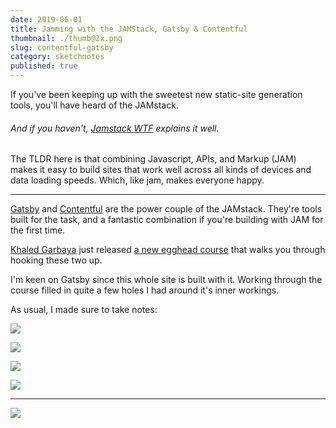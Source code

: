 ```yaml
---
date: 2019-06-01
title: Jamming with the JAMStack, Gatsby & Contentful
thumbnail: ./thumb@2x.png
slug: contentful-gatsby
category: sketchnotes
published: true
---
```



<SketchesContainer>

If you've been keeping up with the sweetest new static-site generation tools, you'll have heard of the JAMstack.
<h6>And if you haven't, <a target="_blank" href="https://jamstack.wtf/">Jamstack WTF</a> explains it well.</h6>

The TLDR here is that combining Javascript, APIs, and Markup (JAM) makes it easy to build sites that work well across all kinds of devices and data loading speeds. Which, like jam, makes everyone happy.

<hr />

[Gatsby](https://www.gatsbyjs.org/) and [Contentful](https://www.contentful.com/) are  the power couple of the JAMstack. They're tools built for the task, and a fantastic combination if you're building with JAM for the first time.

[Khaled Garbaya](https://khaledgarbaya.net/) just released [a new egghead course](https://egghead.io/courses/build-content-rich-progressive-web-apps-with-gatsby-and-contentful) that walks you through hooking these two up.

I'm keen on Gatsby since this whole site is built with it. Working through the course filled in quite a few holes I had around it's inner workings.

As usual, I made sure to take notes:

![](./gatsbycontentful1.png)

![](./gatsbycontentful2.png)

![](./gatsbycontentful3.png)

![](./gatsbycontentful4.png)

---

<FullSketchnote coursename="Build Web Apps with Gatsby and Contentful" courselink="https://egghead.io/courses/build-content-rich-progressive-web-apps-with-gatsby-and-contentful">

![](./gatsbycontentful_sketchnotes--mini.png)

</FullSketchnote>

</SketchesContainer>